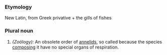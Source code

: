 ===Etymology===
New Latin, from Greek privative + the gills of fishes
===Plural noun===
#''(Zoölogy):'' An obsolete order of [[annelid]]s, so called because the species [[composing]] it have no special organs of respiration.